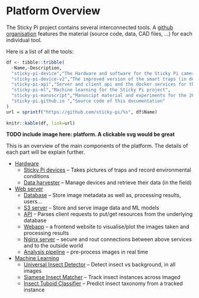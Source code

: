 # Platform Overview{#overview -}

The Sticky Pi project contains several interconnected tools. 
A [github organisation](https://github.com/sticky-pi) features the material (source code, data, CAD files, ...) for each individual tool.

Here is a list of all the tools:
```r
df <- tibble::tribble(
  ~Name,~Description,
  "sticky-pi-device","The Hardware and software for the Sticky Pi cameras (i.e. device)",
  "sticky-pi-device-v2","The improved version of the smart traps (in development)",
  "sticky-pi-api","Server and client api and the docker services for the server webapps",
  "sticky-pi-ml","Machine learning for the Sticky Pi project",
  "sticky-pi-manuscript","Manuscipt material and experiments for the 2021 method publication",
  "sticky-pi.github.io ","Source code of this documentation"
)
url = sprintf("https://github.com/sticky-pi/%s", df$Name)
  
knitr::kable(df, link=url)
```


**TODO include image here: platform. A clickable svg would be great**

This is an overview of the main components of the platform. 
The details of each part will be explain further.

* [Hardware](/hardware.html)
    * [Sticky Pi devices](/hardware.html#device) -- Takes pictures of traps and record environmental conditions
    * [Data harvester](/hardware.html#datat-harvester) -- Manage devices and retrieve their data (in the field)
* [Web server](/web-server)
    * [Database](/web-server#db) -- Store image metadata as well as, processing results, users...
    * [S3 server](/web-server#s3) -- Store and serve image data and ML models
    * [API](/web-server#api) -- Parses client requests to put/get resources from the underlying database
    * [Webapp](/web-server#webapp) -- a frontend website to visualise/plot the images taken and processing results
    * [Nginx server](/web-server#nginx) -- secure and rout connections between above services and to the outside world
    * [Analysis pipeline](/web-server#ml) -- pre-process images in real time
* [Machine Learning](/ml)
    * [Universal Insect Detector](/ml#uid) -- Detect insect vs background, in all images
    * [Siamese Insect Matcher](/ml#uid) -- Track insect instances across imaged
    * [Insect Tuboid Classifier](/ml#uid) --  Predict insect taxonomy from a tracked instance

